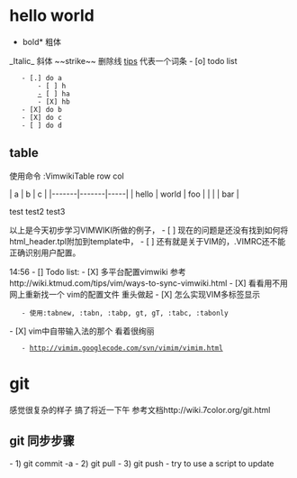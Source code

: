= hello world =
*bold* 粗体
_Italic_ 斜体
~~strike~~ 删除线
[[tips]] 代表一个词条
- [o] todo list
    - [.] do a
        - [ ] h
        [[-]] [ ] ha
        - [X] hb
	- [X] do b 
	- [X] do c
	- [ ] do d

{{{class="brush: python"
class TestHelloWorld(object):
  """Hello world python."""
  def __init__(self, name):
    self.name = name

  def say(self):
    print("hello {0}".format(self.name))
  }}}
  
== table ==
使用命令  :VimwikiTable row col

| a     | b     | c   |
|-------|-------|-----|
| hello | world | foo |
|       |       | bar |

test
test2
test3

以上是今天初步学习VIMWIKI所做的例子，
- [ ] 现在的问题是还没有找到如何将html_header.tpl附加到template中，
- [ ] 还有就是关于VIM的，.VIMRC还不能正确识别用户配置。

14:56 
- [] Todo list:
- [X] 多平台配置vimwiki 参考http://wiki.ktmud.com/tips/vim/ways-to-sync-vimwiki.html
- [X] 看看用不用网上重新找一个 vim的配置文件 重头做起
- [X] 怎么实现VIM多标签显示
    - 使用:tabnew, :tabn, :tabp, gt, gT, :tabc, :tabonly 
- [X] vim中自带输入法的那个 看着很绚丽
    - http://vimim.googlecode.com/svn/vimim/vimim.html 

= git =
感觉很复杂的样子 搞了将近一下午 参考文档http://wiki.7color.org/git.html
== git 同步步骤 ==
- 1) git commit -a
- 2) git pull
- 3) git push
- try to use a script to update

